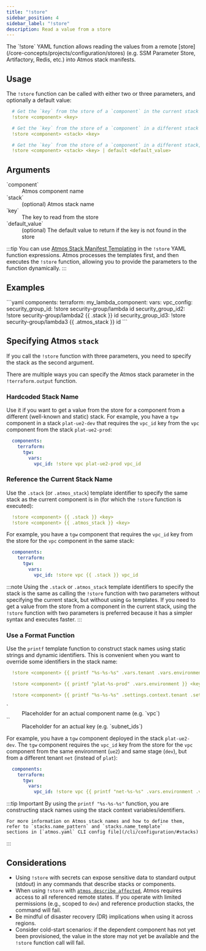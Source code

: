 ```yaml
---
title: "!store"
sidebar_position: 4
sidebar_label: "!store"
description: Read a value from a store
---
```


<Intro>
The `!store` YAML function allows reading the values from a remote [store](/core-concepts/projects/configuration/stores) (e.g. SSM Parameter Store, Artifactory, Redis, etc.)
into Atmos stack manifests.
</Intro>

## Usage

The `!store` function can be called with either two or three parameters, and optionally a default value:

```yaml
  # Get the `key` from the store of a `component` in the current stack
  !store <component> <key>

  # Get the `key` from the store of a `component` in a different stack
  !store <component> <stack> <key>

  # Get the `key` from the store of a `component` in a different stack, with a default value
  !store <component> <stack> <key> | default <default_value>
```

## Arguments

<dl>
  <dt>`component`</dt>
  <dd>Atmos component name</dd>

  <dt>`stack`</dt>
  <dd>(optional) Atmos stack name</dd>

  <dt>`key`</dt>
  <dd>The key to read from the store</dd>

  <dt>`default_value`</dt>
  <dd>(optional) The default value to return if the key is not found in the store</dd>
</dl>


:::tip
You can use [Atmos Stack Manifest Templating](/core-concepts/stacks/templates) in the `!store` YAML function expressions.
Atmos processes the templates first, and then executes the `!store` function, allowing you to provide the parameters to
the function dynamically.
:::

## Examples

<File title="stack.yaml">
```yaml
components:
  terraform:
    my_lambda_component:
      vars:
        vpc_config:
          security_group_id: !store security-group/lambda id
          security_group_id2: !store security-group/lambda2 {{ .stack }} id
          security_group_id3: !store security-group/lambda3 {{ .atmos_stack }} id
```
</File>

## Specifying Atmos `stack`

If you call the `!store` function with three parameters, you need to specify the stack as the second argument.

There are multiple ways you can specify the Atmos stack parameter in the `!terraform.output` function.

### Hardcoded Stack Name

Use it if you want to get a value from the store for a component from a different (well-known and static) stack.
For example, you have a `tgw` component in a stack `plat-ue2-dev` that requires the `vpc_id` key from the `vpc` component from the stack `plat-ue2-prod`:

```yaml title="plat-ue2-dev"
  components:
    terraform:
      tgw:
        vars:
          vpc_id: !store vpc plat-ue2-prod vpc_id
```

### Reference the Current Stack Name

Use the `.stack` (or `.atmos_stack`) template identifier to specify the same stack as the current component is in
(for which the `!store` function is executed):

```yaml
  !store <component> {{ .stack }} <key>
  !store <component> {{ .atmos_stack }} <key>
```

For example, you have a `tgw` component that requires the `vpc_id` key from the store for the `vpc` component in the same stack:

```yaml
  components:
    terraform:
      tgw:
        vars:
          vpc_id: !store vpc {{ .stack }} vpc_id
```

:::note Using the `.stack` or `.atmos_stack` template identifiers to specify the stack is the same as calling the
`!store` function with two parameters without specifying the current stack, but without using `Go` templates. If you
need to get a value from the store from a component in the current stack, using the `!store` function with two
parameters is preferred because it has a simpler syntax and executes faster. :::

### Use a Format Function

Use the `printf` template function to construct stack names using static strings and dynamic identifiers.
This is convenient when you want to override some identifiers in the stack name:

```yaml
  !store <component> {{ printf "%s-%s-%s" .vars.tenant .vars.environment .vars.stage }} <key>

  !store <component> {{ printf "plat-%s-prod" .vars.environment }} <key>

  !store <component> {{ printf "%s-%s-%s" .settings.context.tenant .settings.context.region .settings.context.account }} <key>
```

<dl>
  <dt>`<component`</dt>
  <dd>Placeholder for an actual component name (e.g. `vpc`)</dd>
  <dt>`<key>`</dt>
  <dd>Placeholder for an actual key (e.g. `subnet_ids`)</dd>
</dl>


For example, you have a `tgw` component deployed in the stack `plat-ue2-dev`. The `tgw` component requires the
`vpc_id` key from the store for the `vpc` component from the same environment (`ue2`) and same stage (`dev`), but from a different
tenant `net` (instead of `plat`):

```yaml title="plat-ue2-dev"
  components:
    terraform:
      tgw:
        vars:
          vpc_id: !store vpc {{ printf "net-%s-%s" .vars.environment .vars.stage }} vpc_id
```

:::tip Important
    By using the `printf "%s-%s-%s"` function, you are constructing stack names using the stack context variables/identifiers.

    For more information on Atmos stack names and how to define them, refer to `stacks.name_pattern` and `stacks.name_template`
    sections in [`atmos.yaml` CLI config file](/cli/configuration/#stacks)
:::

## Considerations

 - Using `!store` with secrets can expose sensitive data to standard output (stdout) in any commands that describe stacks or components.
- When using `!store` with [`atmos describe affected`](/cli/commands/describe/affected), Atmos requires access to all referenced remote states.
   If you operate with limited permissions (e.g., scoped to `dev`) and reference production stacks, the command will fail.
- Be mindful of disaster recovery (DR) implications when using it across regions.
- Consider cold-start scenarios: if the dependent component has not yet been provisioned, the value in the store may not yet be available and the `!store` function call will fail.
